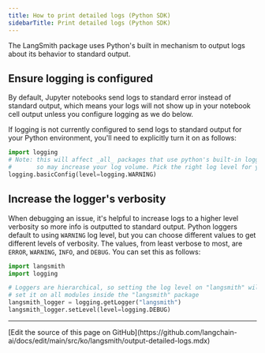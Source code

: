 ```yaml
---
title: How to print detailed logs (Python SDK)
sidebarTitle: Print detailed logs (Python SDK)
---
```


The LangSmith package uses Python's built in  mechanism to output logs about its behavior to standard output.

## Ensure logging is configured

<Note>
By default, Jupyter notebooks send logs to standard error instead of standard output, which means your logs will not show up in your notebook cell output unless you configure logging as we do below.
</Note>

If logging is not currently configured to send logs to standard output for your Python environment, you'll need to explicitly turn it on as follows:

```python
import logging
# Note: this will affect _all_ packages that use python's built-in logging mechanism,
#       so may increase your log volume. Pick the right log level for your use case.
logging.basicConfig(level=logging.WARNING)
```

## Increase the logger's verbosity

When debugging an issue, it's helpful to increase logs to a higher level verbosity so more info is outputted to standard output. Python loggers default to using `WARNING` log level, but you can choose different values to get different levels of verbosity. The values, from least verbose to most, are `ERROR`, `WARNING`, `INFO`, and `DEBUG`. You can set this as follows:


```python
import langsmith
import logging

# Loggers are hierarchical, so setting the log level on "langsmith" will
# set it on all modules inside the "langsmith" package
langsmith_logger = logging.getLogger("langsmith")
langsmith_logger.setLevel(level=logging.DEBUG)
```

---

<Callout icon="pen-to-square" iconType="regular">
  [Edit the source of this page on GitHub](https://github.com/langchain-ai/docs/edit/main/src/ko/langsmith/output-detailed-logs.mdx)
</Callout>
